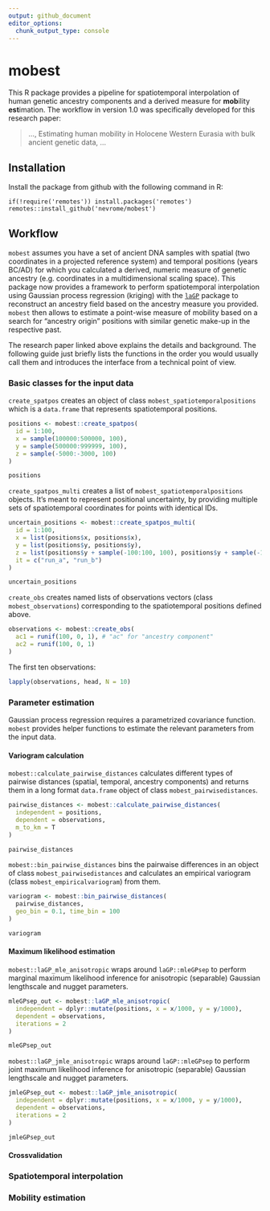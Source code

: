 ```yaml
---
output: github_document
editor_options: 
  chunk_output_type: console
---
```


<!-- Rmd -> md --> 

# mobest

This R package provides a pipeline for spatiotemporal interpolation of human genetic ancestry components and a derived measure for **mob**ility **est**imation. The workflow in version 1.0 was specifically developed for this research paper:

> ..., Estimating human mobility in Holocene Western Eurasia with bulk ancient genetic data, ...

## Installation

Install the package from github with the following command in R:

```
if(!require('remotes')) install.packages('remotes')
remotes::install_github('nevrome/mobest')
```

## Workflow

`mobest` assumes you have a set of ancient DNA samples with spatial (two coordinates in a projected reference system) and temporal positions (years BC/AD) for which you calculated a derived, numeric measure of genetic ancestry (e.g. coordinates in a multidimensional scaling space). This package now provides a framework to perform spatiotemporal interpolation using Gaussian process regression (kriging) with the [`laGP`](https://CRAN.R-project.org/package=laGP) package to reconstruct an ancestry field based on the ancestry measure you provided. `mobest` then allows to estimate a point-wise measure of mobility based on a search for “ancestry origin” positions with similar genetic make-up in the respective past.

The research paper linked above explains the details and background. The following guide just briefly lists the functions in the order you would usually call them and introduces the interface from a technical point of view.

### Basic classes for the input data

`create_spatpos` creates an object of class `mobest_spatiotemporalpositions` which is a `data.frame` that represents spatiotemporal positions.

```r
positions <- mobest::create_spatpos(
  id = 1:100,
  x = sample(100000:500000, 100),
  y = sample(500000:999999, 100),
  z = sample(-5000:-3000, 100)
)
```

```r
positions
```

`create_spatpos_multi` creates a list of `mobest_spatiotemporalpositions` objects. It's meant to represent positional uncertainty, by providing multiple sets of spatiotemporal coordinates for points with identical IDs.

```r
uncertain_positions <- mobest::create_spatpos_multi(
  id = 1:100,
  x = list(positions$x, positions$x),
  y = list(positions$y, positions$y),
  z = list(positions$y + sample(-100:100, 100), positions$y + sample(-100:100, 100)),
  it = c("run_a", "run_b")
)
```

```r
uncertain_positions
```

`create_obs` creates named lists of observations vectors (class `mobest_observations`) corresponding to the spatiotemporal positions defined above.

```r
observations <- mobest::create_obs(
  ac1 = runif(100, 0, 1), # "ac" for "ancestry component"
  ac2 = runif(100, 0, 1)
)
```

The first ten observations:

```r
lapply(observations, head, N = 10)
```

### Parameter estimation

Gaussian process regression requires a parametrized covariance function. `mobest` provides helper functions to estimate the relevant parameters from the input data.

#### Variogram calculation

`mobest::calculate_pairwise_distances` calculates different types of pairwise distances (spatial, temporal, ancestry components) and returns them in a long format `data.frame` object of class `mobest_pairwisedistances`.

```r
pairwise_distances <- mobest::calculate_pairwise_distances(
  independent = positions,
  dependent = observations,
  m_to_km = T
)
```

```r
pairwise_distances
```

`mobest::bin_pairwise_distances` bins the pairwaise differences in an object of class `mobest_pairwisedistances` and calculates an empirical variogram (class `mobest_empiricalvariogram`) from them.

```r
variogram <- mobest::bin_pairwise_distances(
  pairwise_distances,
  geo_bin = 0.1, time_bin = 100
)
```

```r
variogram
```

#### Maximum likelihood estimation

`mobest::laGP_mle_anisotropic` wraps around `laGP::mleGPsep` to perform marginal maximum likelihood inference for anisotropic (separable) Gaussian lengthscale and nugget parameters.

```r
mleGPsep_out <- mobest::laGP_mle_anisotropic(
  independent = dplyr::mutate(positions, x = x/1000, y = y/1000),
  dependent = observations,
  iterations = 2
)
```

```r
mleGPsep_out
```

`mobest::laGP_jmle_anisotropic` wraps around `laGP::mleGPsep` to perform joint maximum likelihood inference for anisotropic (separable) Gaussian lengthscale and nugget parameters.

```r
jmleGPsep_out <- mobest::laGP_jmle_anisotropic(
  independent = dplyr::mutate(positions, x = x/1000, y = y/1000),
  dependent = observations,
  iterations = 2
)
```

```r
jmleGPsep_out
```

#### Crossvalidation

### Spatiotemporal interpolation



### Mobility estimation




